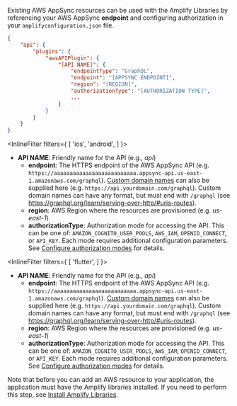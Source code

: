 Existing AWS AppSync resources can be used with the Amplify Libraries by referencing your AWS AppSync **endpoint** and configuring authorization in your `amplifyconfiguration.json` file.

```json
{
    "api": {
        "plugins": {
            "awsAPIPlugin": {
                "[API NAME]": {
                    "endpointType": "GraphQL",
                    "endpoint": "[APPSYNC ENDPOINT]",
                    "region": "[REGION]",
                    "authorizationType": "[AUTHORIZATION TYPE]",
                    ...
                }
            }
        }
    }
}
```

<InlineFilter filters={
    [
        'ios',
        'android',
    ]
}>
- **API NAME**: Friendly name for the API (e.g., _api_)
  - **endpoint**: The HTTPS endpoint of the AWS AppSync API (e.g. `https://aaaaaaaaaaaaaaaaaaaaaaaaaa.appsync-api.us-east-1.amazonaws.com/graphql`). [Custom domain names](https://docs.aws.amazon.com/appsync/latest/devguide/custom-domain-name.html) can also be supplied here (e.g. `https://api.yourdomain.com/graphql`). Custom domain names can have any format, but must end with `/graphql` (see https://graphql.org/learn/serving-over-http/#uris-routes).
  - **region**: AWS Region where the resources are provisioned (e.g. _us-east-1_)
  - **authorizationType**: Authorization mode for accessing the API. This can be one of: `AMAZON_COGNITO_USER_POOLS`, `AWS_IAM`, `OPENID_CONNECT`, or `API_KEY`. Each mode requires additional configuration parameters. See [Configure authorization modes](/gen1/[platform]/prev/build-a-backend/graphqlapi/customize-authz-modes) for details.
</InlineFilter>

<InlineFilter filters={
    [
        'flutter',
    ]
}>
- **API NAME**: Friendly name for the API (e.g., _api_)
  - **endpoint**: The HTTPS endpoint of the AWS AppSync API (e.g. `https://aaaaaaaaaaaaaaaaaaaaaaaaaa.appsync-api.us-east-1.amazonaws.com/graphql`). [Custom domain names](https://docs.aws.amazon.com/appsync/latest/devguide/custom-domain-name.html) can also be supplied here (e.g. `https://api.yourdomain.com/graphql`). Custom domain names can have any format, but must end with `/graphql` (see https://graphql.org/learn/serving-over-http/#uris-routes).
  - **region**: AWS Region where the resources are provisioned (e.g. _us-east-1_)
  - **authorizationType**: Authorization mode for accessing the API. This can be one of: `AMAZON_COGNITO_USER_POOLS`, `AWS_IAM`, `OPENID_CONNECT`, or `API_KEY`. Each mode requires additional configuration parameters. See [Configure authorization modes](/gen1/[platform]/prev/build-a-backend/graphqlapi/customize-authorization-modes) for details.
</InlineFilter>

Note that before you can add an AWS resource to your application, the application must have the Amplify libraries installed. If you need to perform this step, see [Install Amplify Libraries](/gen1/[platform]/prev/start/project-setup/create-application/#n2-install-amplify-libraries).
